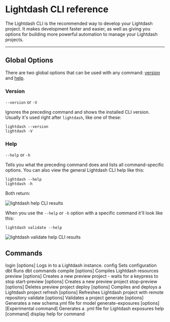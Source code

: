 

# Lightdash CLI reference

The Lightdash CLI is the recommended way to develop your Lightdash project. It makes development faster and easier, as well as giving you options for building more powerful automation to manage your Lightdash projects.

---


## Global Options

There are two global options that can be used with any command: [version](#version) and [help](#help).


### Version

`--version` or `-V`

Ignores the preceding command and shows the installed CLI version. Usually it's used right after `lightdash`, like one of these:

```console
lightdash --version
lightdash -V
```


### Help

`--help` or `-h`

Tells you what the preceding command does and lists all command-specific options. You can also view the general Lightdash CLI help like this:

```console
lightdash --help
lightdash -h
```

Both return:

![lightdash help CLI results](./assets/lightdash-help.png)

When you use the `--help` or `-h` option with a specific command it'll look like this:

```console
lightdash validate --help
```

![lightdash validate help CLI results](./assets/lightdash-validate-help.png)


## Commands

  login [options]          Logs in to a Lightdash instance.
  config                        Sets configuration
  dbt                           Runs dbt commands
  compile [options]             Compiles Lightdash resources
  preview [options]             Creates a new preview project - waits for a keypress to stop
  start-preview [options]       Creates a new preview project
  stop-preview [options]        Deletes preview project
  deploy [options]              Compiles and deploys a Lightdash project
  refresh [options]             Refreshes Lightdash project with remote repository
  validate [options]            Validates a project
  generate [options]            Generates a new schema.yml file for model
  generate-exposures [options]  [Experimental command] Generates a .yml file for Lightdash exposures
  help [command]                display help for command